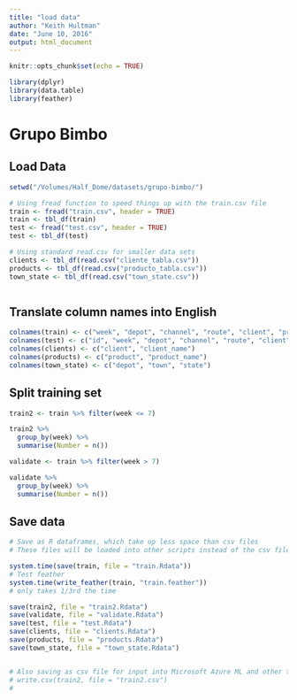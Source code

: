 ```yaml
---
title: "load data"
author: "Keith Hultman"
date: "June 10, 2016"
output: html_document
---
```


```r
knitr::opts_chunk$set(echo = TRUE)

library(dplyr)
library(data.table)
library(feather)
```

# Grupo Bimbo

## Load Data


```r
setwd("/Volumes/Half_Dome/datasets/grupo-bimbo/")

# Using fread function to speed things up with the train.csv file
train <- fread("train.csv", header = TRUE)
train <- tbl_df(train)
test <- fread("test.csv", header = TRUE)
test <- tbl_df(test)

# Using standard read.csv for smaller data sets
clients <- tbl_df(read.csv("cliente_tabla.csv"))
products <- tbl_df(read.csv("producto_tabla.csv"))
town_state <- tbl_df(read.csv("town_state.csv"))



```

## Translate column names into English

```r

colnames(train) <- c("week", "depot", "channel", "route", "client", "product", "sales_units", "sales", "returns_units", "returns", "demand")
colnames(test) <- c("id", "week", "depot", "channel", "route", "client", "product")
colnames(clients) <- c("client", "client_name")
colnames(products) <- c("product", "product_name")
colnames(town_state) <- c("depot", "town", "state")

```


## 

## Split training set

```r

train2 <- train %>% filter(week <= 7)

train2 %>% 
  group_by(week) %>%
  summarise(Number = n())

validate <- train %>% filter(week > 7)

validate %>% 
  group_by(week) %>%
  summarise(Number = n())


```

## Save data

```r
# Save as R dataframes, which take up less space than csv files
# These files will be loaded into other scripts instead of the csv files

system.time(save(train, file = "train.Rdata"))
# Test feather
system.time(write_feather(train, "train.feather"))
# only takes 1/3rd the time 

save(train2, file = "train2.Rdata")
save(validate, file = "validate.Rdata")
save(test, file = "test.Rdata")
save(clients, file = "clients.Rdata")
save(products, file = "products.Rdata")
save(town_state, file = "town_state.Rdata")


# Also saving as csv file for input into Microsoft Azure ML and other tools
# write.csv(train2, file = "train2.csv")
# 

```


